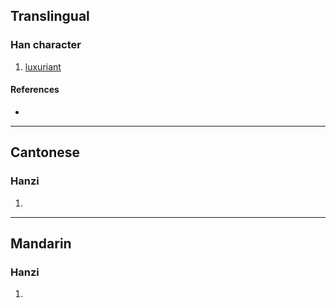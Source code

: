 {{character info/new}}
==Translingual==

===Han character===
{{Han char|rn=86|rad=火|as=12|sn=16|four=90904|canj=FFFD|ids=⿱焱木}}

# [[luxuriant]]

====References====
* {{Han ref|kx=0682.190|dkj=19408|dj=1094.140|hdz=32237.020|uh=71CA|ud=29130|bh=EA50|bd=59984}}

----

==Cantonese==

===Hanzi===
{{yue-hanzi|jyut=|y=san1}}

# {{defn|lang=yue|sort=火12}}

----

==Mandarin==

===Hanzi===
{{cmn-hanzi|pin=[[qiáo]] ([[qiao2]]), [[shēn]] ([[shen1]])|wg=ch'iao<sup>2</sup>, shen<sup>1</sup>}}

# {{defn|lang=cmn|sort=火12}}